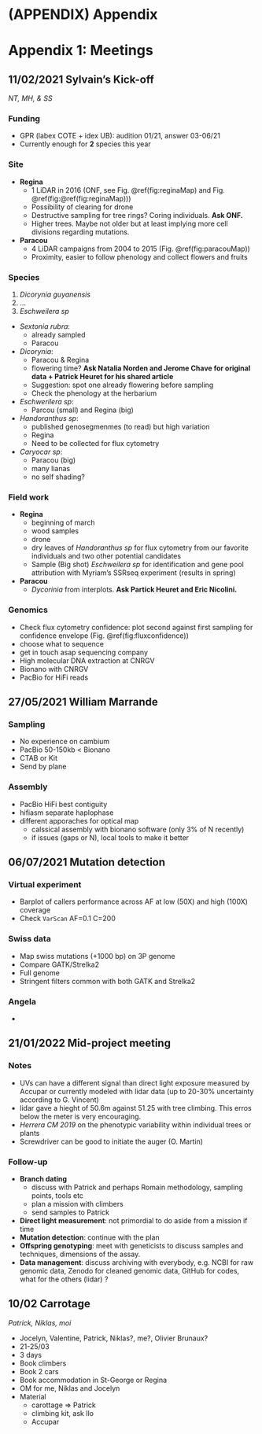 # (APPENDIX) Appendix {-} 

# Appendix 1: Meetings

## 11/02/2021 Sylvain's Kick-off

*NT, MH, & SS*

### Funding

* GPR (labex COTE + idex UB): audition 01/21, answer 03-06/21
* Currently enough for __2__ species this year

### Site

* __Regina__ 
    * 1 LiDAR in 2016 (ONF, see Fig. \@ref(fig:reginaMap) and Fig. \@ref(fig:\@ref(fig:reginaMap)))
    * Possibility of clearing for drone
    * Destructive sampling for tree rings? Coring individuals. **Ask ONF.**
    * Higher trees. Maybe not older but at least implying more cell divisions regarding mutations.
* __Paracou__
    * 4 LiDAR campaigns from 2004 to 2015 (Fig. \@ref(fig:paracouMap))
    * Proximity, easier to follow phenology and collect flowers and fruits

### Species

1. *Dicorynia guyanensis*
1. ...
1. *Eschweilera sp*

* _Sextonia rubra_: 
    * already sampled
    * Paracou
* _Dicorynia_: 
    * Paracou & Regina
    * flowering time? **Ask Natalia Norden and Jerome Chave for original data + Patrick Heuret for his shared article**
    * Suggestion: spot one already flowering before sampling
    * Check the phenology at the herbarium
* _Eschwerilera sp_: 
    * Parcou (small) and Regina (big)
* _Handoranthus sp_: 
    * published genosegmenmes (to read) but high variation
    * Regina
    * Need to be collected for flux cytometry
* _Caryocar sp_: 
    * Paracou (big)
    * many lianas
    * no self shading?

### Field work

* __Regina__
    * beginning of march
    * wood samples
    * drone
    * dry leaves of *Handoranthus sp* for flux cytometry from our favorite individuals and two other potential candidates
    * Sample (Big shot) *Eschweilera sp* for identification and gene pool attribution with Myriam's SSRseq experiment (results in spring)
* __Paracou__
    * _Dycorinia_ from interplots. **Ask Partick Heuret and Eric Nicolini.**
    
### Genomics

* Check flux cytometry confidence: plot second against first sampling for confidence envelope (Fig. \@ref(fig:fluxconfidence))
* choose what to sequence
* get in touch asap sequencing company
* High molecular DNA extraction at CNRGV
* Bionano with CNRGV
* PacBio for HiFi reads

## 27/05/2021 William Marrande

### Sampling

* No experience on cambium
* PacBio 50-150kb < Bionano
* CTAB or Kit
* Send by plane

### Assembly

* PacBio HiFi best contiguity
* hifiasm separate haplophase
* different apporaches for optical map
    * calssical assembly with bionano software (only 3% of N recently)
    * if issues (gaps or N), local tools to make it better

## 06/07/2021 Mutation detection

### Virtual experiment

* Barplot of callers performance across AF at low (50X) and high (100X) coverage
* Check `VarScan` AF=0.1 C=200

### Swiss data

* Map swiss mutations (+1000 bp) on 3P genome
* Compare GATK/Strelka2
* Full genome
*  Stringent filters common with both GATK and Strelka2

### Angela

* 

## 21/01/2022 Mid-project meeting

### Notes

* UVs can have a different signal than direct light exposure measured by Accupar or currently modeled with lidar data (up to 20-30% uncertainty according to G. Vincent)
* lidar gave a hieght of 50.6m against 51.25 with tree climbing. This erros below the meter is very encouraging.
* *Herrera CM 2019* on the phenotypic variability within individual trees or plants
* Screwdriver can be good to initiate the auger (O. Martin)

### Follow-up

* **Branch dating**
    * discuss with Patrick and perhaps Romain methodology, sampling points, tools etc
    * plan a mission with climbers
    * send samples to Patrick
* **Direct light measurement**: not primordial to do aside from a mission if time
* **Mutation detection**: continue with the plan
* **Offspring genotyping**: meet with geneticists to discuss samples and techniques, dimensions of the assay.
* **Data management**: discuss archiving with everybody, e.g. NCBI for raw genomic data, Zenodo for cleaned genomic data, GitHub for codes, what for the others (lidar) ?

## 10/02 Carrotage

*Patrick, Niklas, moi*

* Jocelyn, Valentine, Patrick, Niklas?, me?, Olivier Brunaux?
* 21-25/03
* 3 days
* Book climbers
* Book 2 cars
* Book accommodation in St-George or Regina
* OM for me, Niklas and Jocelyn
* Material
    * carottage => Patrick
    * climbing kit, ask Ilo
    * Accupar
    